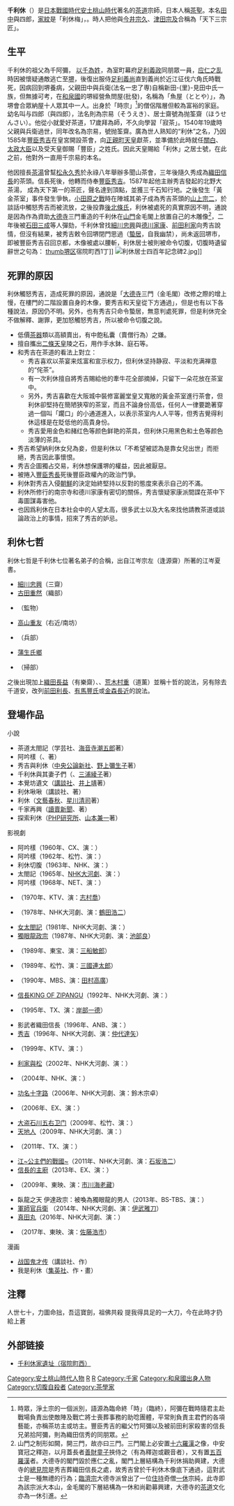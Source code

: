 {{東亞男性歷史人物
|名稱 =千利休
|身份 =[[茶道|茶道]]宗師、商人
|國家 =[[File:Goshichi_no_kiri.svg|22x20px]] [[豐臣政權|豐臣政權]]
|時代 =[[战国_(日本)|戰國時代]]、[[安土桃山時代|安土桃山時代]]
|主君 = [[豐臣秀吉|豐臣秀吉]]
|屆數 =
|最高職務 =
|前任 = 
|繼任 = 
|圖片名稱 =Sen_no_Rikyu_JPN.jpg
|圖片大小 =
|圖片說明 =千利休像，[[長谷川等伯|長谷川等伯]]绘
|氏 =
|姓 =
|名 =
|姓名 =
|字 =
|號=
|名乘 = <!--琉球士族用-->
|官職 =
|封爵 =
|封號 =
|位階 =
|御稱號 = <!--日本皇族之稱號-->
|宮號1 = <!--日本皇族之宮號-->
|宮號2 = <!--朝鮮王族之宮號-->
|封地 =
|神號 =
|尊號 =
|族裔 = 
|信仰 = <!--指的是宗教信仰-->
|旗籍 = <!--清朝旗人專用-->
|氏族 =
|籍貫 =
|本貫 = <!--朝鮮人用-->
|祖籍 =
|本籍 =
|出身地 =
|府邸 =
|世系 = 
|初名 =
|乳名 = <!--日本、朝鮮、琉球以外人物用-->
|幼名 = [[田中氏|田中]]與四郎
|兒名 = <!--朝鮮人用-->
|童名 = <!--琉球人用-->
|小字 =
|別名 =
|法號 =宗易（そうえき）、抛筌齋（ほうせんさい）
|院號 =
|其他名號 =
|出生日期 =1522年 |出生地點 =
|婚年 =
|逝世日期 =1591年4月21日

|逝世地點 =
|廟號 =
|諡號 =
|墓葬 =
|祠廟 =
|父親 =田中与兵衛
|嫡母 =
|母親 =
|繼父=
|繼母=
|養父=
|養母=
|猶父= <!--日本人用-->
|烏帽子親= <!--日本人、琉球人用-->
|元配 =
|正室 =
|妻 =
|繼室 =
|平妻 =
|側室 =
|元配之父 =
|元配之嫡母 =
|元配之母 =
|正室之父 =
|正室之嫡母 =
|正室之母 =
|妻之父 =
|妻之嫡母 =
|妻之母 =
|繼室之父 =
|繼室之嫡母 =
|繼室之母 =
|平妻之父 =
|平妻之嫡母 =
|平妻之母 =
|兄弟 =
|姊妹 =
|嫡兄弟 =
|嫡姊妹 =
|庶兄弟 =
|庶姊妹 =
|同胞兄弟 =
|同胞姊妹 =
|異母兄弟 =
|異母姊妹 =
|異父兄弟 =
|異父姊妹 =
|繼兄弟 =
|繼姊妹 =
|子 =
|女 =
|嫡子 =
|嫡女 =
|庶子 =
|庶女 =
|養子 =
|養女 =
|猶子 = <!--日本人用-->
|婿養子 = <!--日本人用-->
|烏帽子子 = <!--日本人用-->
|繼子 =
|繼女 =
|其他親屬 =
|出身 = <!---此处指科举出身--->
|功名 = 
|經歷 = 
|著作 =
|注釋 =
}}
{{japanese|japanese=千 利休|kana=せん の りきゅう|romaji=Sen no Rikyu}}

'''千利休'''（{{bd|1522年||1591年|4月21日|catIdx=S}}）是[[日本|日本]][[战国_(日本)|戰國時代]][[安土桃山時代|安土桃山時代]]著名的[[茶道|茶道]]宗師，日本人稱[[茶聖|茶聖]]。本名[[田中氏|田中]]與四郎，[[家紋|家紋]]是「利休梅」，{{來源請求|据说身高有180cm}}。時人把他與[[今井宗久|今井宗久]]、[[津田宗及|津田宗及]]合稱為「天下三宗匠」。

== 生平 ==
千利休的祖父為千阿彌， [[千家|以千為姓]]，為室町幕府[[足利義政|足利義政]]同朋眾一員，[[应仁之乱|应仁之乱]]時因被懷疑通敵逃亡至[[堺|堺]]，後復出服侍[[足利義尚|足利義尚]]直到義尚於近江征伐六角氏時戰死，因病回到堺養病，父親田中與兵衛(法名一忠了専)自稱新田-{里}-見田中氏一族，但無據可考，在[[和泉國|和泉國]]的堺經營魚問屋(批發)，名稱為「魚屋（ととや）」，為堺會合眾納屋十人眾其中一人。出身於「時宗」<ref>時眾，淨土宗的一個派別，語源為臨命終「時」（臨終），阿彌在戰時隨君主赴戰場負責出使敵陣及戰亡將士喪葬事務的助唸團體，平常則負責主君們的各項藝能，亦稱茶坊主或坊主。豐臣秀吉的繼父竹阿彌以及被前田利家殺害的信長兄弟拾阿彌，則為織田信秀的同朋眾。</ref>的僧侶階層但較為富裕的家庭。幼名叫与四郎（與四郎），法名則為宗易（そうえき）、居士齋號為抛筌齋（ほうせんさい）。他從小就愛好茶道，17歲拜{{tsl|ja|北向道陳}}為師，不久向{{tsl|ja|武野紹鷗}}學習「寂茶」。1540年19歲時父親與兵衛過世，同年改名為宗易，號抛筌齋。廣為世人熟知的“利休”之名，乃因1585年[[豐臣秀吉|豐臣秀吉]]在皇宮開設茶會，向[[正親町天皇|正親町天皇]]獻茶，並準備於此時就任[[關白|關白]]、[[太政大臣|太政大臣]]以及受天皇御賜「豐臣」之姓氏。因此天皇賜給「利休」之居士號，在此之前，他對外一直用千宗易的本名。

他因擅長[[茶湯|茶湯]]曾幫[[松永久秀|松永久秀]]於永祿八年舉辦多聞山茶會，三年後隨久秀成為[[織田信長|織田信長]]的茶頭。信長死後，他轉而侍奉[[豐臣秀吉|豐臣秀吉]]。1587年起他主辦秀吉發起的北野大茶湯， 成為天下第一的茶匠，聲名達到頂點，並獲三千石知行地。之後發生「黃金茶室」事件發生爭執，[[小田原之戰|小田原之戰]]時在陣城其弟子成為秀吉茶頭的[[山上宗二|山上宗二]]，於談話中觸怒秀吉而被流放，之後投靠[[後北條氏|後北條氏]]，利休被處死的真實原因不明，通說是因為作為資助[[大德寺_(日本)|大德寺]]三門重造的千利休在[[山門|山門]]金毛閣上放置自己的木雕像<ref>山門之制形如闕，開三門，故亦曰三門。三門閣上必安置[[十六羅漢|十六羅漢]]之像，中安寶冠之釋迦，以月蓋長者[[善財童子|善財童子]]挾侍之（有為釋迦或觀音者），又有置[[五百羅漢|五百羅漢]]者。大德寺的閣門毀於應仁之亂，閣門上層結構為千利休捐助興建，大德寺的[[總見院|總見院]]是秀吉葬織田信長之處，故秀吉曾於千利休木像底下通過，這對武士是一種無禮的行為；[[臨濟宗|臨濟宗]]大德寺派曾出了一位[[住持|住持]]奇僧[[一休|一休]]宗純，此寺即為該宗派大本山，金毛閣的下層結構為一休和尚勸募興建，大德寺的[[茶道|茶道]]文化亦為一休引進。</ref>，二年後被[[石田三成|石田三成]]等人彈劾，千利休曾找[[細川忠興|細川忠興]]與[[德川家康|德川家康]]、[[前田利家|前田利家]]向秀吉說情，但沒有結果，被秀吉敕令回堺閉門思過（[[蟄居|蟄居]]，自我幽禁），尚未返回堺市，即被豐臣秀吉召回京都，木像被處以腰斬，利休居士被則被命令切腹，切腹時遺留辭世之句為：
{{cquote|
{{lang|ja|人生七十　力囲希咄　吾這寶剣　祖佛共殺　提ル我得具足の一ッ太刀　今此時ぞ天に抛}}<ref>久須見疎安《茶話指月集》元禄14年（1701年）。</ref>
}}
[[file:Senno_Rikyu_yashikiato.jpg|thumb]][[堺区|堺区]]宿院町西1丁]]
[[File:利休居士四百年記念碑2.jpg|thumb]]]]

== 死罪的原因 ==
利休觸怒秀吉，造成死罪的原因，通說是「[[大德寺_(日本)|大德寺]]三門（金毛閣）改修之際的增上慢，在樓門的二階設置自身的木像，要秀吉和天皇從下方通過」，但是也有以下各種說法，原因仍不明。另外，也有秀吉只命令蟄居，無意判處死罪，但是利休完全不做解釋、謝罪，更加怒觸怒秀吉，所以被命令切腹之說。
* 低價[[茶器|茶器]]類以高額賣出，有中飽私囊（賣僧行為）之嫌。
* 擅自攜出[[二條天皇|二條天皇]]陵之石，用作手水鉢、庭石等。
* 和秀吉在茶道的看法上對立：
** 秀吉喜欢以茶宴来炫富和宣示权力，但利休坚持静寂、平淡和充满禅意的“侘茶”。
** 有一次利休擅自將秀吉賜給他的牽牛花全部摘掉，只留下一朵花放在茶室中。
** 另外，秀吉喜歡在大阪城中裝修富麗堂皇又寬敞的黃金茶室進行茶會，但利休卻堅持在簡陋狹窄的茶室，而且不論身份高低，任何人一律要跪著穿過一個叫「躙口」的小通道進入，以表示茶室内人人平等，但秀吉覺得利休這樣是在貶低他的高貴身份。
** 秀吉愛用金色和赭红色等颜色鲜艳的茶具，但利休只用黑色和土色等颜色淡薄的茶具。
* 秀吉希望納利休女兒為妾，但是利休以「不希望被認為是靠女兒出世」而拒絕，秀吉因此事懷恨。
* 秀吉企圖獨占交易，利休想保護堺的權益，因此被厭惡。
* 被捲入[[豐臣秀長|豐臣秀長]]死後豐臣政權內的政治鬥爭。
* 利休對秀吉入侵[[朝鮮|朝鮮]]的決定始終堅持以反對的態度來表示自己的不滿。
* 利休所修行的南宗寺和德川家康有密切的關係，秀吉懷疑家康派間諜在茶中下毒圖謀毒害他。
* 也因爲利休在日本社会中的人望太高，很多武士以及大名來找他請教茶道或談論政治上的事情，招來了秀吉的妒忌。

== 利休七哲 ==
利休七哲是千利休七位著名弟子的合稱，出自江岑宗左（逢源齋）所著的江岑夏書。
*[[細川忠興|細川忠興]]（三齋）
*[[古田重然|古田重然]]（織部）
*{{tsl|ja|芝山宗綱}}（監物）
*[[高山重友|高山重友]]（右近/南坊）
*{{tsl|ja|牧村利貞}}（兵部）
*[[蒲生氏鄉|蒲生氏鄉]]
*{{tsl|ja|瀬田正忠}}（掃部）

之後出現加上[[織田長益|織田長益]]（有樂齋）、{{tsl|ja|千道安}}、[[荒木村重|荒木村重]]（道薰）並稱十哲的說法，另有除去千道安，改列[[前田利長|前田利長]]、[[有馬豐氏|有馬豐氏]]或[[金森長近|金森長近]]的說法。

== 登場作品 ==
;小說
*茶道太閤記（学芸社、[[海音寺潮五郎|海音寺潮五郎]]著）
*阿吟樣（{{tsl|ja|淡交社}}、{{tsl|ja|今東光}}著）
*秀吉與利休（[[中央公論新社|中央公論新社]]、[[野上彌生子|野上彌生子]]著）
*千利休與其妻子們（{{tsl|ja|主婦の友社|主婦之友社}}、[[三浦綾子|三浦綾子]]著）
*本覺坊遺文（[[講談社|講談社]]、[[井上靖|井上靖]]著）
*利休啾啾（講談社、{{tsl|ja|澤田ふじ子}}著）
*利休（[[文藝春秋|文藝春秋]]、[[星川清司|星川清司]]著）
*千家再興（[[讀賣新聞|讀賣新聞]]、{{tsl|ja|井ノ部康之}}著）
*探索利休（[[PHP研究所|PHP研究所]]、[[山本兼一|山本兼一]]著）

;影視劇
*阿吟樣（1960年、CX、演：{{tsl|ja|三津田健}}）
*阿吟樣（1962年、松竹、演：{{tsl|ja|中村鴈治郎 (2代目)|中村鴈治郎}}）
*利休切腹（1963年、NHK、演：{{tsl|ja|柳永二郎}}）
*太閤記（1965年、[[NHK大河劇|NHK大河劇]]、演：{{tsl|ja|島田正吾}}）
*阿吟樣（1968年、NET、演：{{tsl|ja|三島雅夫}}）
*{{tsl|ja|大坂城の女|大坂城之女}}（1970年、KTV、演：[[志村喬|志村喬]]）
*{{tsl|ja|黄金の日日|黃金的日子}}（1978年、NHK大河劇、演：[[鶴田浩二|鶴田浩二]]）
*[[女太閤記|女太閤記]]（1981年、NHK大河劇、演：{{tsl|ja|内藤武敏}}）
*[[獨眼龍政宗|獨眼龍政宗]]（1987年、NHK大河劇、演：[[池部良|池部良]]）
*{{tsl|ja|千利休 本覺坊遺文}}（1989年、東宝、演：[[三船敏郎|三船敏郎]]）
*{{tsl|ja|利休 (映画)|利休}}（1989年、松竹、演：[[三國連太郎|三國連太郎]]）
*{{tsl|ja|千利休 〜春を待つ雪間草のごとく〜|千利休〜猶如雪間草望春來〜}}（1990年、MBS、演：[[田村高廣|田村高廣]]）
*[[信長KING_OF_ZIPANGU|信長KING OF ZIPANGU]]（1992年、NHK大河劇、演：{{tsl|ja|伊藤孝雄}}）
*{{tsl|ja|豊臣秀吉 天下を獲る!|豐臣秀吉 獲取天下！}}（1995年、TX、演：[[岸部一德|岸部一德]]）
*影武者織田信長（1996年、ANB、演：{{tsl|ja|米倉斉加年|米倉齊加年}}）
*[[秀吉_(大河劇)|秀吉]]（1996年、NHK大河劇、演：[[仲代達矢|仲代達矢]]）
*{{tsl|ja|けろりの道頓 秀吉と女を争った男|泰然的道頓：和秀吉爭奪女人的男人}}（1999年、KTV、演：{{tsl|ja|織本順吉}}）
*[[利家與松|利家與松]]（2002年、NHK大河劇、演：{{tsl|ja|古谷一行}}）
*{{tsl|ja|大友宗麟 心の王国を求めて|大友宗麟 追求心之王國}}（2004年、NHK、演：{{tsl|ja|林与一}}）
*[[功名十字路_(大河劇)|功名十字路]]（2006年、NHK大河劇、演：鈴木宗卓）
*{{tsl|ja|太閤記〜天下を獲った男・秀吉|太閤記 獲取天下的男人・秀吉}}（2006年、EX、演：{{tsl|ja|藤田まこと|藤田真}}）
*[[大盜五右衛門_(電影)|大盗石川五右卫门]]（2009年、松竹、演：{{tsl|ja|平幹二朗}}）
*[[天地人_(大河劇)|天地人]]（2009年、NHK大河劇、演：{{tsl|ja|神山繁}}）
*{{tsl|ja|戦国疾風伝 二人の軍師 秀吉に天下を獲らせた男たち|戰國疾風傳 二人軍師}}（2011年、TX、演：{{tsl|ja|杜澤泰文}}）
*[[江~公主們的戰國~|江~公主們的戰國~]]（2011年、NHK大河劇、演：[[石坂浩二|石坂浩二]]）
*[[信長的主廚|信長的主廚]]（2013年、EX、演：{{tsl|ja|大和田獏}}）
*{{tsl|ja|利休にたずねよ#映画|一代茶聖千利休}}（2009年、東映、演：[[市川海老藏_(11代目)|市川海老藏]]）
*臥龍之天 伊達政宗：被喚為獨眼龍的男人（2013年、BS-TBS、演：{{tsl|ja|左とん平|左頓平}}）
*[[軍師官兵衛|軍師官兵衛]] （2014年、NHK大河劇、演：[[伊武雅刀|伊武雅刀]]）
*[[真田丸_(大河劇)|真田丸]]（2016年、NHK大河劇、演：{{tsl|ja|桂文枝 (6代目)|桂文枝}}）
*{{tsl|ja|花戦さ|花戰}}（2017年、東映、演：[[佐藤浩市|佐藤浩市]]）

;漫画
*[[战国鬼才传|战国鬼才传]]（講談社、{{tsl|ja|山田芳裕}}作）
*我是利休（[[集英社|集英社]]、{{tsl|ja|早川光}}作・{{tsl|ja|連打一人}}畫）

==注釋==
{{reflist}}
人世七十，力圖命拙，吾這寶劍，祖佛共殺
提我得具足的一大刀，今在此時才扔給上蒼

==外部链接==
{{commonscat|Sen-no Rikyu}}
* [https://www.sakai-tcb.or.jp/zh-tw/spot/detail/92 千利休家遺址（宿院町西）]{{Wayback|url=https://www.sakai-tcb.or.jp/zh-tw/spot/detail/92 |date=20190830120556 }} 
{{Authority control}}
{{DEFAULTSORT:Sen no Rikyu}}
[[Category:安土桃山時代人物|Category:安土桃山時代人物]]
[[Category:日本茶人|R]]
[[Category:戰國時代人物_(日本)|R]]
[[Category:千家|Category:千家]]
[[Category:和泉國出身人物|Category:和泉國出身人物]]
[[Category:切腹自殺者|Category:切腹自殺者]]
[[Category:茶學家|Category:茶學家]]